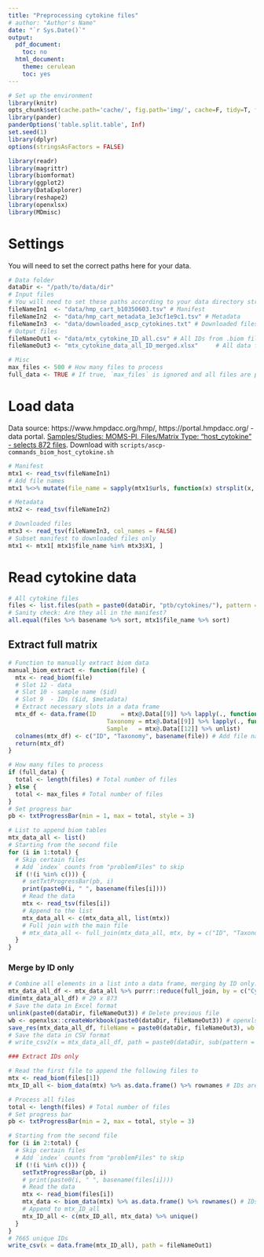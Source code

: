 ---
title: "Preprocessing cytokine files"
# author: "Author's Name"
date: "`r Sys.Date()`"
output:
  pdf_document:
    toc: no
  html_document:
    theme: cerulean
    toc: yes
---

```{r setup, echo=FALSE, message=FALSE, warning=FALSE}
# Set up the environment
library(knitr)
opts_chunk$set(cache.path='cache/', fig.path='img/', cache=F, tidy=T, fig.keep='high', echo=F, dpi=100, warnings=F, message=F, comment=NA, warning=F, results='as.is', fig.width = 10, fig.height = 6) #out.width=700, 
library(pander)
panderOptions('table.split.table', Inf)
set.seed(1)
library(dplyr)
options(stringsAsFactors = FALSE)
```

```{r}
library(readr)
library(magrittr)
library(biomformat)
library(ggplot2)
library(DataExplorer)
library(reshape2)
library(openxlsx)
library(MDmisc)
```

# Settings

You will need to set the correct paths here for your data.

```{r settings}
# Data folder
dataDir <- "/path/to/data/dir"
# Input files
# You will need to set these paths according to your data directory strucutre
fileNameIn1  <- "data/hmp_cart_b10350603.tsv" # Manifest
fileNameIn2  <- "data/hmp_cart_metadata_1e3cf1e9c1.tsv" # Metadata
fileNameIn3  <- "data/downloaded_ascp_cytokines.txt" # Downloaded files
# Output files
fileNameOut1 <- "data/mtx_cytokine_ID_all.csv" # All IDs from .biom files
fileNameOut3 <- "mtx_cytokine_data_all_ID_merged.xlsx"     # All data from .biom files, merged by ID

# Misc
max_files <- 500 # How many files to process
full_data <- TRUE # If true, `max_files` is ignored and all files are processed
```

# Load data

Data source: https://www.hmpdacc.org/hmp/, https://portal.hmpdacc.org/ - data portal. [Samples/Studies: MOMS-PI, Files/Matrix Type: "host_cytokine" - selects 872 files](https://portal.hmpdacc.org/search/f?filters=%7B%22op%22:%22and%22,%22content%22:%5B%7B%22op%22:%22in%22,%22content%22:%7B%22field%22:%22cases.study_name%22,%22value%22:%5B%22MOMS-PI%22%5D%7D%7D,%7B%22op%22:%22in%22,%22content%22:%7B%22field%22:%22files.file_matrix_type%22,%22value%22:%5B%22host_cytokine%22%5D%7D%7D%5D%7D&facetTab=files&pagination=%7B%22files%22:%7B%22from%22:0,%22size%22:20,%22sort%22:%22file_name.raw:asc%22%7D%7D). Download with `scripts/ascp-commands_biom_host_cytokine.sh`

```{r}
# Manifest
mtx1 <- read_tsv(fileNameIn1)
# Add file names
mtx1 %<>% mutate(file_name = sapply(mtx1$urls, function(x) strsplit(x, split = ",", fixed = TRUE)[[1]][1] %>% basename) %>% unname %>% paste0(., ".gz")) # gzipped files
```

```{r}
# Metadata
mtx2 <- read_tsv(fileNameIn2)
```

```{r}
# Downloaded files
mtx3 <- read_tsv(fileNameIn3, col_names = FALSE)
# Subset manifest to downloaded files only
mtx1 <- mtx1[ mtx1$file_name %in% mtx3$X1, ]
```


# Read cytokine data

```{r}
# All cytokine files
files <- list.files(path = paste0(dataDir, "ptb/cytokines/"), pattern = "txt.gz", full.names = TRUE)
# Sanity check: Are they all in the manifest?
all.equal(files %>% basename %>% sort, mtx1$file_name %>% sort)
```

## Extract full matrix

```{r}
# Function to manually extract biom data
manual_biom_extract <- function(file) {
  mtx <- read_biom(file)
  # Slot 12 - data
  # Slot 10 - sample name ($id)
  # Slot 9  - IDs ($id, $metadata)
  # Extract necessary slots in a data frame
  mtx_df <- data.frame(ID       = mtx@.Data[[9]] %>% lapply(., function(x) x$id) %>% unlist,
                            Taxonomy = mtx@.Data[[9]] %>% lapply(., function(x) x$metadata$taxonomy %>% paste(., collapse = "; ")) %>% unlist,
                            Sample   = mtx@.Data[[12]] %>% unlist)
  colnames(mtx_df) <- c("ID", "Taxonomy", basename(file)) # Add file name as a column name
  return(mtx_df)
}
```

```{r}
# How many files to process
if (full_data) {
  total <- length(files) # Total number of files
} else {
  total <- max_files # Total number of files
}
# Set progress bar
pb <- txtProgressBar(min = 1, max = total, style = 3)

# List to append biom tables
mtx_data_all <- list()
# Starting from the second file
for (i in 1:total) {
  # Skip certain files
  # Add `index` counts from "problemFiles" to skip
  if (!(i %in% c())) {
    # setTxtProgressBar(pb, i)
    print(paste0(i, " ", basename(files[i])))
    # Read the data
    mtx <- read_tsv(files[i])
    # Append to the list
    mtx_data_all <- c(mtx_data_all, list(mtx))
    # Full join with the main file
    # mtx_data_all <- full_join(mtx_data_all, mtx, by = c("ID", "Taxonomy"))
  }
}
```

### Merge by ID only

```{r}
# Combine all elements in a list into a data frame, merging by ID only. Time consuming, over 5 hours
mtx_data_all_df <- mtx_data_all %>% purrr::reduce(full_join, by = c("Cytokine"))
dim(mtx_data_all_df) # 29 x 873
# Save the data in Excel format
unlink(paste0(dataDir, fileNameOut3)) # Delete previous file
wb <- openxlsx::createWorkbook(paste0(dataDir, fileNameOut3)) # openxlsx::loadWorkbook(fileName) # Or, load existing
save_res(mtx_data_all_df, fileName = paste0(dataDir, fileNameOut3), wb = wb, sheetName = "Cytokine")
# Save the data in CSV format
# write_csv2(x = mtx_data_all_df, path = paste0(dataDir, sub(pattern = "xlsx", replacement = "csv", fileNameOut3)))
```



```{r eval=FALSE}
### Extract IDs only

# Read the first file to append the following files to
mtx <- read_biom(files[1])
mtx_ID_all <- biom_data(mtx) %>% as.data.frame() %>% rownames # IDs are in rownames

# Process all files
total <- length(files) # Total number of files
# Set progress bar
pb <- txtProgressBar(min = 2, max = total, style = 3)

# Starting from the second file
for (i in 2:total) {
  # Skip certain files
  # Add `index` counts from "problemFiles" to skip
  if (!(i %in% c())) {
    setTxtProgressBar(pb, i)
    # print(paste0(i, " ", basename(files[i])))
    # Read the data
    mtx <- read_biom(files[i])
    mtx_data <- biom_data(mtx) %>% as.data.frame() %>% rownames() # IDs are in rownames
    # Append to mtx_ID_all
    mtx_ID_all <- c(mtx_ID_all, mtx_data) %>% unique()
  }
}
# 7665 unique IDs
write_csv(x = data.frame(mtx_ID_all), path = fileNameOut1)
```
